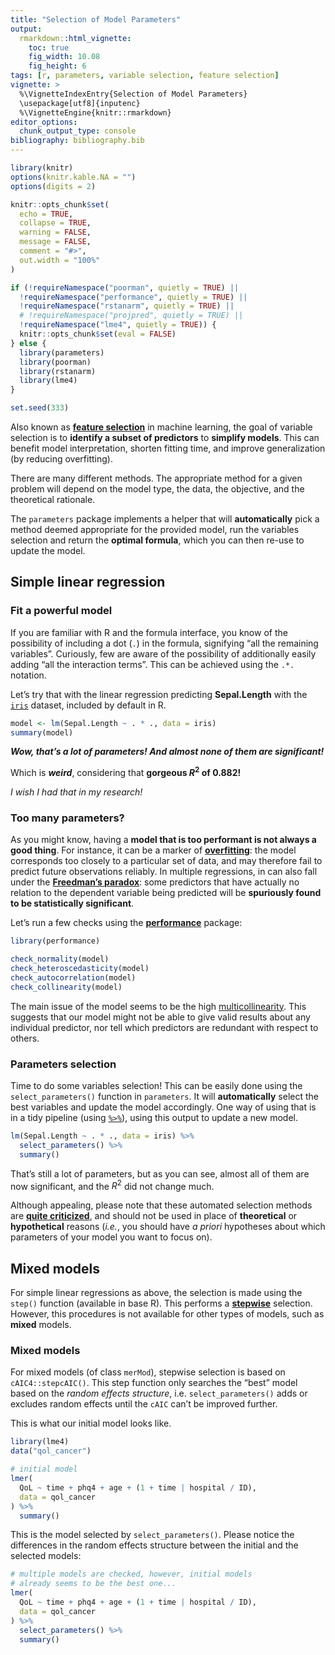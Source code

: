 ```yaml
---
title: "Selection of Model Parameters"
output: 
  rmarkdown::html_vignette:
    toc: true
    fig_width: 10.08
    fig_height: 6
tags: [r, parameters, variable selection, feature selection]
vignette: >
  %\VignetteIndexEntry{Selection of Model Parameters}
  \usepackage[utf8]{inputenc}
  %\VignetteEngine{knitr::rmarkdown}
editor_options: 
  chunk_output_type: console
bibliography: bibliography.bib
---
```


```r
library(knitr)
options(knitr.kable.NA = "")
options(digits = 2)

knitr::opts_chunk$set(
  echo = TRUE,
  collapse = TRUE,
  warning = FALSE,
  message = FALSE,
  comment = "#>",
  out.width = "100%"
)

if (!requireNamespace("poorman", quietly = TRUE) ||
  !requireNamespace("performance", quietly = TRUE) ||
  !requireNamespace("rstanarm", quietly = TRUE) ||
  # !requireNamespace("projpred", quietly = TRUE) ||
  !requireNamespace("lme4", quietly = TRUE)) {
  knitr::opts_chunk$set(eval = FALSE)
} else {
  library(parameters)
  library(poorman)
  library(rstanarm)
  library(lme4)
}

set.seed(333)
```

Also known as [**feature selection**](https://en.wikipedia.org/wiki/Feature_selection) in machine
learning, the goal of variable selection is to **identify a subset of predictors** to **simplify models**. This can benefit model interpretation,
shorten fitting time, and improve generalization (by reducing overfitting).

There are many different methods. The appropriate method for a given problem
will depend on the model type, the data, the objective, and the theoretical
rationale.

The `parameters` package implements a helper that will **automatically** pick a
method deemed appropriate for the provided model, run the variables selection
and return the **optimal formula**, which you can then re-use to update the
model.

## Simple linear regression

### Fit a powerful model

If you are familiar with R and the formula interface, you know of the
possibility of including a dot (`.`) in the formula, signifying "all the
remaining variables". Curiously, few are aware of the possibility of
additionally easily adding "all the interaction terms". This can be achieved
using the `.*.` notation.

Let's try that with the linear regression predicting **Sepal.Length** with the
[`iris`](https://en.wikipedia.org/wiki/Iris_flower_data_set) dataset, included
by default in R.

```r
model <- lm(Sepal.Length ~ . * ., data = iris)
summary(model)
```

***Wow, that's a lot of parameters! And almost none of them are significant!***

Which is ***weird***, considering that **gorgeous $R^2$ of 0.882!** 

*I wish I had that in my research!*

### Too many parameters?

As you might know, having a **model that is too performant is not always a good
thing**. For instance, it can be a marker of
[**overfitting**](https://en.wikipedia.org/wiki/Overfitting): the model
corresponds too closely to a particular set of data, and may therefore fail to
predict future observations reliably. In multiple regressions, in can also fall
under the [**Freedman's paradox**](https://en.wikipedia.org/wiki/Freedman%27s_paradox): some predictors
that have actually no relation to the dependent variable being predicted will be
**spuriously found to be statistically significant**.

Let's run a few checks using the
[**performance**](https://github.com/easystats/performance) package:

```r
library(performance)

check_normality(model)
check_heteroscedasticity(model)
check_autocorrelation(model)
check_collinearity(model)
```

The main issue of the model seems to be the high
[multicollinearity](https://en.wikipedia.org/wiki/Multicollinearity). This
suggests that our model might not be able to give valid results about any
individual predictor, nor tell which predictors are redundant with respect to
others.

### Parameters selection

Time to do some variables selection! This can be easily done using the
`select_parameters()` function in `parameters`. It will **automatically** select
the best variables and update the model accordingly. One way of using that is in
a tidy pipeline (using [`%>%`](https://cran.r-project.org/package=magrittr/)),
using this output to update a new model.

```r
lm(Sepal.Length ~ . * ., data = iris) %>%
  select_parameters() %>%
  summary()
```

That's still a lot of parameters, but as you can see, almost all of them are
now significant, and the $R^2$ did not change much.

Although appealing, please note that these automated selection methods are
[**quite criticized**](https://towardsdatascience.com/stopping-stepwise-why-stepwise-selection-is-bad-and-what-you-should-use-instead-90818b3f52df),
and should not be used in place of **theoretical** or **hypothetical** reasons
(*i.e.*, you should have *a priori* hypotheses about which parameters of your
model you want to focus on).

## Mixed models

For simple linear regressions as above, the selection is made using the `step()`
function (available in base R). This performs a
[**stepwise**](https://en.wikipedia.org/wiki/Stepwise_regression) selection.
However, this procedures is not available for other types of models, such as
**mixed** models.

### Mixed models

For mixed models (of class `merMod`), stepwise selection is based on
`cAIC4::stepcAIC()`. This step function only searches the "best" model based on
the _random effects structure_, i.e. `select_parameters()` adds or excludes
random effects until the `cAIC` can't be improved further.

This is what our initial model looks like.

```r
library(lme4)
data("qol_cancer")

# initial model
lmer(
  QoL ~ time + phq4 + age + (1 + time | hospital / ID),
  data = qol_cancer
) %>%
  summary()
```

This is the model selected by `select_parameters()`. Please notice the
differences in the random effects structure between the initial and the selected
models:

```r
# multiple models are checked, however, initial models
# already seems to be the best one...
lmer(
  QoL ~ time + phq4 + age + (1 + time | hospital / ID),
  data = qol_cancer
) %>%
  select_parameters() %>%
  summary()
```
